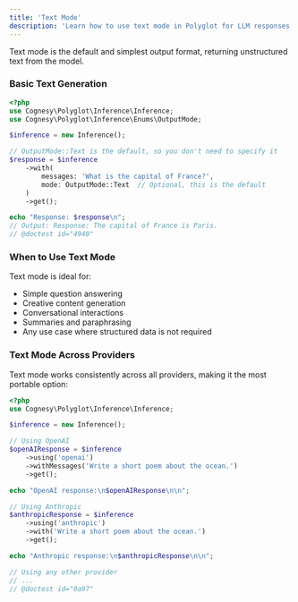 ```yaml
---
title: 'Text Mode'
description: 'Learn how to use text mode in Polyglot for LLM responses.'
---
```


Text mode is the default and simplest output format, returning unstructured text from the model.

### Basic Text Generation

```php
<?php
use Cognesy\Polyglot\Inference\Inference;
use Cognesy\Polyglot\Inference\Enums\OutputMode;

$inference = new Inference();

// OutputMode::Text is the default, so you don't need to specify it
$response = $inference
    ->with(
        messages: 'What is the capital of France?',
        mode: OutputMode::Text  // Optional, this is the default
    )
    ->get();

echo "Response: $response\n";
// Output: Response: The capital of France is Paris.
// @doctest id="4940"
```

### When to Use Text Mode

Text mode is ideal for:
- Simple question answering
- Creative content generation
- Conversational interactions
- Summaries and paraphrasing
- Any use case where structured data is not required

### Text Mode Across Providers

Text mode works consistently across all providers, making it the most portable option:

```php
<?php
use Cognesy\Polyglot\Inference\Inference;

$inference = new Inference();

// Using OpenAI
$openAIResponse = $inference
    ->using('openai')
    ->withMessages('Write a short poem about the ocean.')
    ->get();

echo "OpenAI response:\n$openAIResponse\n\n";

// Using Anthropic
$anthropicResponse = $inference
    ->using('anthropic')
    ->with('Write a short poem about the ocean.')
    ->get();

echo "Anthropic response:\n$anthropicResponse\n\n";

// Using any other provider
// ...
// @doctest id="0a97"
```
